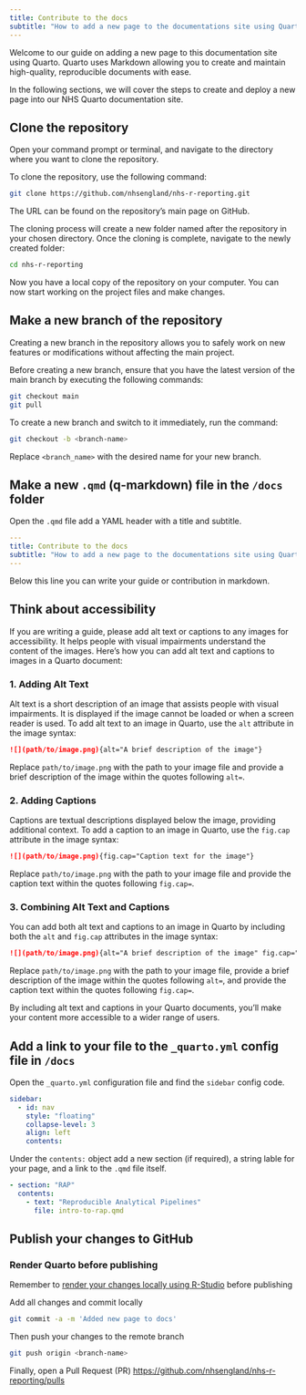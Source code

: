 ```yaml
---
title: Contribute to the docs
subtitle: "How to add a new page to the documentations site using Quarto?"
---
```


Welcome to our guide on adding a new page to this documentation site using Quarto. Quarto uses Markdown allowing you to create and maintain high-quality, reproducible documents with ease.

In the following sections, we will cover the steps to create and deploy a new page into our NHS Quarto documentation site.

## Clone the repository

Open your command prompt or terminal, and navigate to the directory where you want to clone the repository.

To clone the repository, use the following command:

```bash
git clone https://github.com/nhsengland/nhs-r-reporting.git
```

The URL can be found on the repository's main page on GitHub.

The cloning process will create a new folder named after the repository in your chosen directory. Once the cloning is complete, navigate to the newly created folder:

```bash
cd nhs-r-reporting
```

Now you have a local copy of the repository on your computer. You can now start working on the project files and make changes.

## Make a new branch of the repository

Creating a new branch in the repository allows you to safely work on new features or modifications without affecting the main project.

Before creating a new branch, ensure that you have the latest version of the main branch by executing the following commands:

```bash
git checkout main
git pull
```

To create a new branch and switch to it immediately, run the command:

```bash
git checkout -b <branch-name>
```

Replace `<branch_name>` with the desired name for your new branch.

## Make a new `.qmd` (q-markdown) file in the `/docs` folder

Open the `.qmd` file add a YAML header with a title and subtitle.
```yaml
---
title: Contribute to the docs
subtitle: "How to add a new page to the documentations site using Quarto?"
---
```

Below this line you can write your guide or contribution in markdown.

## Think about accessibility

If you are writing a guide, please add alt text or captions to any images for accessibility. It helps people with visual impairments understand the content of the images. Here's how you can add alt text and captions to images in a Quarto document:

### 1. Adding Alt Text

Alt text is a short description of an image that assists people with visual impairments. It is displayed if the image cannot be loaded or when a screen reader is used. To add alt text to an image in Quarto, use the `alt` attribute in the image syntax:

```.md
![](path/to/image.png){alt="A brief description of the image"}
```

Replace `path/to/image.png` with the path to your image file and provide a brief description of the image within the quotes following `alt=`.

### 2. Adding Captions

Captions are textual descriptions displayed below the image, providing additional context. To add a caption to an image in Quarto, use the `fig.cap` attribute in the image syntax:

```.md
![](path/to/image.png){fig.cap="Caption text for the image"}
```

Replace `path/to/image.png` with the path to your image file and provide the caption text within the quotes following `fig.cap=`.

### 3. Combining Alt Text and Captions

You can add both alt text and captions to an image in Quarto by including both the `alt` and `fig.cap` attributes in the image syntax:

```.md
![](path/to/image.png){alt="A brief description of the image" fig.cap="Caption text for the image"}
```

Replace `path/to/image.png` with the path to your image file, provide a brief description of the image within the quotes following `alt=`, and provide the caption text within the quotes following `fig.cap=`.

By including alt text and captions in your Quarto documents, you'll make your content more accessible to a wider range of users.

## Add a link to your file to the `_quarto.yml` config file in `/docs`

Open the `_quarto.yml` configuration file and find the `sidebar` config code.
```yaml
sidebar:
  - id: nav
    style: "floating"
    collapse-level: 3
    align: left
    contents:
```
Under the `contents:` object add a new section (if required), a string lable for your page, and a link to the `.qmd` file itself.

```yaml
- section: "RAP"
  contents:
    - text: "Reproducible Analytical Pipelines"
      file: intro-to-rap.qmd
```

## Publish your changes to GitHub

::: {.callout-warning appearance="simple" collapse="false"}
### Render Quarto before publishing

Remember to [render your changes locally using R-Studio](https://quarto.org/docs/tools/rstudio.html#render-and-preview) before publishing
:::

Add all changes and commit locally

```bash
git commit -a -m 'Added new page to docs'
```

Then push your changes to the remote branch

```bash
git push origin <branch-name>
```

Finally, open a Pull Request (PR) [https://github.com/nhsengland/nhs-r-reporting/pulls](https://github.com/nhsengland/nhs-r-reporting/pulls)
